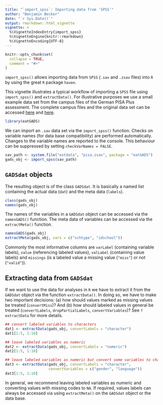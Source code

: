 ```yaml
---
title: "`import_spss`: Importing data from 'SPSS'"
author: "Benjamin Becker"
date: "`r Sys.Date()`"
output: rmarkdown::html_vignette
vignette: >
  %\VignetteIndexEntry{import_spss}
  %\VignetteEngine{knitr::rmarkdown}
  %\VignetteEncoding{UTF-8}
---
```


```r
knitr::opts_chunk$set(
  collapse = TRUE,
  comment = "#>"
)
```

`import_spss()` allows importing data from `SPSS` (`.sav` and `.zsav` files) into `R` by using the great `R` package `haven`. 

This vignette illustrates a typical workflow of importing a `SPSS` file using `import_spss()` and `extractData()`. For illustrative purposes we use a small example data set from the campus files of the German PISA Plus assessment. The complete campus files and the original data set can be accessed [here](https://www.iqb.hu-berlin.de/fdz/Datenzugang/CF-Antrag/AntragsformularCF) and [here](https://www.iqb.hu-berlin.de/fdz/Datenzugang/SUF-Antrag). 

```r
library(eatGADS)
```

We can import an `.sav` data set via the `import_spss()` function. Checks on variable names (for data base compatibility) are performed automatically. Changes to the variable names are reported to the console. This behaviour can be suppressed by setting `checkVarNames = FALSE`.

```r
sav_path <- system.file("extdata", "pisa.zsav", package = "eatGADS")
gads_obj <- import_spss(sav_path)
```

## `GADSdat` objects

The resulting object is of the class `GADSdat`. It is basically a named list containing the actual data (`dat`) and the meta data (`labels`). 

```r
class(gads_obj)
names(gads_obj)
```

The names of the variables in a `GADSdat` object can be accessed via the `namesGADS()` function. The meta data of variables can be accessed via the `extractMeta()` function.

```r
namesGADS(gads_obj)
extractMeta(gads_obj, vars = c("schtype", "idschool"))
```

Commonly the most informative columns are `varLabel` (containing variable labels), `value` (referencing labeled values), `valLabel` (containing value labels) and `missings` (is a labeled value a missing value (`"miss"`) or not (`"valid"`)).  


## Extracting data from `GADSdat`

If we want to use the data for analyses in `R` we have to extract it from the `GADSdat` object via the function `extractData()`. In doing so, we have to make two important decisions: (a) how should values marked as missing values be treated (`convertMiss`)? And (b) how should labeled values in general be treated (`convertLabels`, `dropPartialLabels`, `convertVariables`)? See `?extractData` for more details.

```r
## convert labeled variables to characters
dat1 <- extractData(gads_obj, convertLabels = "character")
dat1[1:5, 1:10]

## leave labeled variables as numeric
dat2 <- extractData(gads_obj, convertLabels = "numeric")
dat2[1:5, 1:10]

## leave labeled variables as numeric but convert some variables to character
dat3 <- extractData(gads_obj, convertLabels = "character", 
                    convertVariables = c("gender", "language"))
dat3[1:5, 1:10]
```

In general, we recommend leaving labeled variables as numeric and converting values with missing codes to `NA`. If required, values labels can always be accessed via using `extractMeta()` on the `GADSdat` object or the data base.

